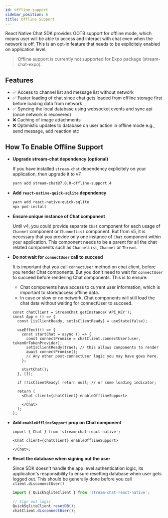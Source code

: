 ```yaml
---
id: offline-support
sidebar_position: 6
title: Offline Support
---
```


React Native Chat SDK provides OOTB support for offline mode, which means user will be able to access and interact
with chat even when the network is off. This is an opt-in feature that needs to be explicitely enabled on application
level.

> Offline support is currently not supported for Expo package (stream-chat-expo).

## Features

- ✅ Access to channel list and message list without network
- ✅ Faster loading of chat since chat gets loaded from offline storage first before loading data from network
- ✅ Syncing the local database using websocket events and sync api (once network is recovered)
- ❌ Caching of image attachments
- ❌ Optimistic updates to database on user action in offline mode e.g., send message, add reaction etc

## How To Enable Offline Support

- **Upgrade stream-chat dependency (optional)**

  If you have installed `stream-chat` dependency explicitely on your application, then upgrade it to v7

  ```bash
  yarn add stream-chat@7.0.0-offline-support.4
  ```

- **Add `react-native-quick-sqlite` dependency**

  ```bash
  yarn add react-native-quick-sqlite
  npx pod-install
  ```

- **Ensure unique instance of Chat component**

  Until v4, you could provide separate `Chat` component for each usage of `Channel` component or `ChannelList` component.
  But from v5, it is necessary that you provide only one instance of `Chat` component within your application.
  This component needs to be a parent for all the chat related components such as `ChannelList`, `Channel` or `Thread`.

- **Do not wait for `connectUser` call to succeed**

  It is important that you call `connectUser` method on chat client, before you render Chat components.
  But you don't need to wait for `connectUser` to succeed before rendering Chat components. This is to ensure:

  - Chat components have access to current user information, which is important to store/access offline data.
  - In case or slow or no network, Chat components will still load the chat data without waiting for connectUser to succeed.

  ```tsx {7,8,16}
  const chatClient = StreamChat.getInstance('API_KEY');
  const App = () => {
    const [isClientReady, setIsClientReady] = useState(false);

    useEffect(() => {
      const startChat = async () => {
        const connectPromise = chatClient.connectUser(user, tokenOrTokenProvider);
        setIsClientReady(true); // this allows components to render
        await connectPromise();
        // Any other post-connectUser logic you may have goes here.
      };

      startChat();
    }, []);

    if (!isClientReady) return null; // or some loading indicator;

    return (
      <Chat client={chatClient} enableOfflineSupport>
        ...
      </Chat>
    );
  };
  ```

- **Add `enableOfflineSupport` prop on Chat component**

  ```tsx
  import { Chat } from 'stream-chat-react-native';

  <Chat client={chatClient} enableOfflineSupport>
    ...
  </Chat>;
  ```

- **Reset the database when signing out the user**

  Since SDK doesn't handle the app level authentication logic, its application's responsibility
  to ensure resetting database when user gets logged out. This should be generally done before you
  call `client.disconnectUser()`

  ```jsx
  import { QuickSqliteClient } from 'stream-chat-react-native';

  // Sign out logic
  QuickSqliteClient.resetDB();
  chatClient.disconnectUser();
  ```
